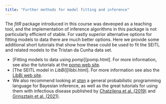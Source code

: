```yaml
---
title: "Further methods for model fitting and inference"
--- 
```


The *fitR* package introduced in this course was deveoped as a teaching tool, and the implementation of inference algorithms in this package is not particularly efficient of stable. For vastly superior alternative options for fitting models to data there are much better options. Here we provide some additional short tutorials that show how these could be used to fit the SEITL and related models to the Tristan da Cunha data set.

- [Fitting models to data using *pomp*][pomp.html]. For more information, see also the tutorials at the [pomp web site](https://kingaa.github.io/pomp/).
- [The SEITL model in *LibBi*][libbi.html]. For more information see also the [LibBi web site](https://libbi.org).
- We also recommend looking at [*stan*](https://mc-stan.org/) a general probabilistic programming language for Bayesian inference, as well as the great tutorials for using them with infectious disease published by [Chatzilena et al. (2019)](https://doi.org/10.1016/j.epidem.2019.100367) and [Grinsztajn et al. (2021)](https://doi.org/10.1002/sim.9164).

 




